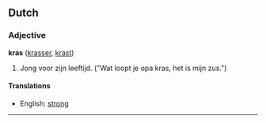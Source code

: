 ==Dutch==

===Adjective===
'''kras''' ([[krasser]], [[krast]])

#Jong voor zijn leeftijd. ("Wat loopt je opa kras, het is mijn zus.")


====Translations====
*English: [[strong]]
----